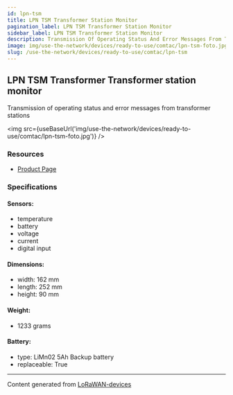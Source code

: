 ```yaml
---
id: lpn-tsm
title: LPN TSM Transformer Station Monitor
pagination_label: LPN TSM Transformer Station Monitor
sidebar_label: LPN TSM Transformer Station Monitor
description: Transmission Of Operating Status And Error Messages From Transformer Stations
image: img/use-the-network/devices/ready-to-use/comtac/lpn-tsm-foto.jpg
slug: /use-the-network/devices/ready-to-use/comtac/lpn-tsm
---
```



## LPN TSM Transformer Transformer station monitor

Transmission of operating status and error messages from transformer stations

<img src={useBaseUrl('img/use-the-network/devices/ready-to-use/comtac/lpn-tsm-foto.jpg')} />

### Resources

- [Product Page](https://www.comtac.ch/en/products/lora/condition-monitoring/lpn-tsm-tranformer-station-monitor.html)

### Specifications

#### Sensors:

- temperature
- battery
- voltage
- current
- digital input

#### Dimensions:

- width: 162 mm
- length: 252 mm
- height: 90 mm

#### Weight:

- 1233 grams

#### Battery:

- type: LiMn02 5Ah Backup battery
- replaceable: True

---

Content generated from [LoRaWAN-devices](https://github.com/TheThingsNetwork/lorawan-devices)
